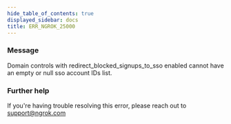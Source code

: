 ```yaml
---
hide_table_of_contents: true
displayed_sidebar: docs
title: ERR_NGROK_25000
---
```




### Message

Domain controls with redirect_blocked_signups_to_sso enabled cannot have an empty or null sso account IDs list.

<ErrorDetails error="err_ngrok_25000" />

### Further help

If you're having trouble resolving this error, please reach out to [support@ngrok.com](mailto:support@ngrok.com?subject=Help%20with%20ERR_NGROK_25000)
